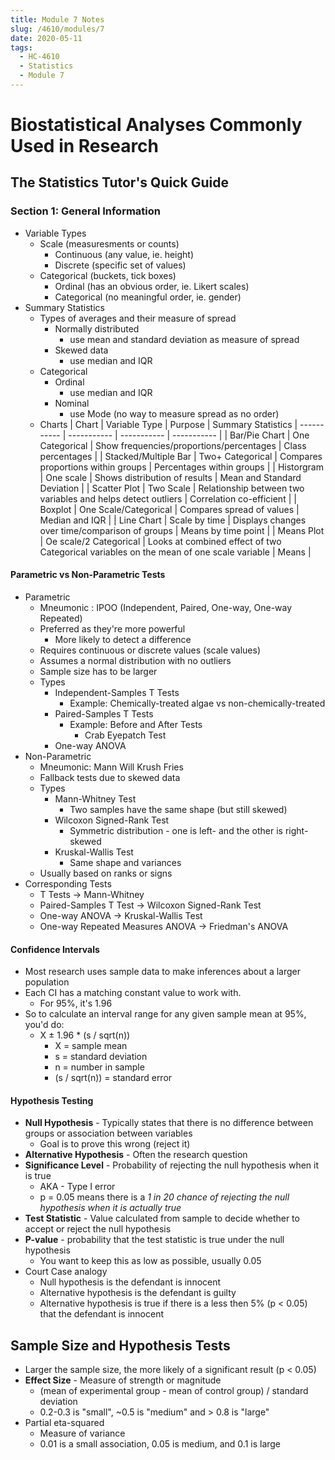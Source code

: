```yaml
---
title: Module 7 Notes
slug: /4610/modules/7
date: 2020-05-11
tags:
  - HC-4610
  - Statistics
  - Module 7
---
```

# Biostatistical Analyses Commonly Used in Research
## The Statistics Tutor's Quick Guide
### Section 1: General Information
* Variable Types
  * Scale (measuresments or counts)
    * Continuous (any value, ie. height)
    * Discrete (specific set of values)
  * Categorical (buckets, tick boxes)
    * Ordinal (has an obvious order, ie. Likert scales)
    * Categorical (no meaningful order, ie. gender)
* Summary Statistics
  * Types of averages and their measure of spread
    * Normally distributed
      * use mean and standard deviation as measure of spread
    * Skewed data
      * use median and IQR
  * Categorical
    * Ordinal
      * use median and IQR
    * Nominal
      * use Mode (no way to measure spread as no order)
  * Charts
| Chart | Variable Type | Purpose | Summary Statistics
| ----------- | ----------- | ----------- | ----------- |
| Bar/Pie Chart | One Categorical | Show frequencies/proportions/percentages | Class percentages |
| Stacked/Multiple Bar | Two+ Categorical | Compares proportions within groups | Percentages within groups | 
| Historgram | One scale | Shows distribution of results | Mean and Standard Deviation | 
| Scatter Plot | Two Scale | Relationship between two variables and helps detect outliers | Correlation co-efficient | 
| Boxplot | One Scale/Categorical | Compares spread of values | Median and IQR | 
| Line Chart | Scale by time | Displays changes over time/comparison of groups | Means by time point | 
| Means Plot | Oe scale/2 Categorical | Looks at combined effect of two Categorical variables on the mean of one scale variable | Means |
#### Parametric vs Non-Parametric Tests
* Parametric
  * Mneumonic : IPOO (Independent, Paired, One-way, One-way Repeated)
  * Preferred as they're more powerful
    * More likely to detect a difference
  * Requires continuous or discrete values (scale values)
  * Assumes a normal distribution with no outliers
  * Sample size has to be larger
  * Types
    * Independent-Samples T Tests
      * Example: Chemically-treated algae vs non-chemically-treated
    * Paired-Samples T Tests
      * Example: Before and After Tests
        * Crab Eyepatch Test
    * One-way ANOVA
* Non-Parametric
  * Mneumonic: Mann Will Krush Fries
  * Fallback tests due to skewed data
  * Types
    * Mann-Whitney Test
      * Two samples have the same shape (but still skewed)
    * Wilcoxon Signed-Rank Test
      * Symmetric distribution - one is left- and the other is right-skewed
    * Kruskal-Wallis Test
      * Same shape and variances
  * Usually based on ranks or signs
* Corresponding Tests
  * T Tests -> Mann-Whitney
  * Paired-Samples T Test -> Wilcoxon Signed-Rank Test
  * One-way ANOVA -> Kruskal-Wallis Test
  * One-way Repeated Measures ANOVA -> Friedman's ANOVA
#### Confidence Intervals
* Most research uses sample data to make inferences about a larger population
* Each CI has a matching constant value to work with.
  * For 95%, it's 1.96
* So to calculate an interval range for any given sample mean at 95%, you'd do:
  * X ± 1.96 * (s / sqrt(n))
    * X = sample mean
    * s = standard deviation
    * n = number in sample
    * (s / sqrt(n)) = standard error
#### Hypothesis Testing
* **Null Hypothesis** - Typically states that there is no difference between groups or association between variables
  * Goal is to prove this wrong (reject it)
* **Alternative Hypothesis** - Often the research question
* **Significance Level** - Probability of rejecting the null hypothesis when it is true
  * AKA - Type I error
  * p = 0.05 means there is a *1 in 20 chance of rejecting the null hypothesis when it is actually true*
* **Test Statistic** - Value calculated from sample to decide whether to accept or reject the null hypothesis
* **P-value** - probability that the test statistic is true under the null hypothesis
  * You want to keep this as low as possible, usually 0.05
* Court Case analogy
  * Null hypothesis is the defendant is innocent
  * Alternative hypothesis is the defendant is guilty
  * Alternative hypothesis is true if there is a less then 5% (p < 0.05) that the defendant is innocent
## Sample Size and Hypothesis Tests
* Larger the sample size, the more likely of a significant result (p < 0.05)
* **Effect Size** - Measure of strength or magnitude
  * (mean of experimental group - mean of control group) / standard deviation
  * 0.2-0.3 is "small", ~0.5 is "medium" and > 0.8 is "large"
* Partial eta-squared
  * Measure of variance
  * 0.01 is a small association, 0.05 is medium, and 0.1 is large

